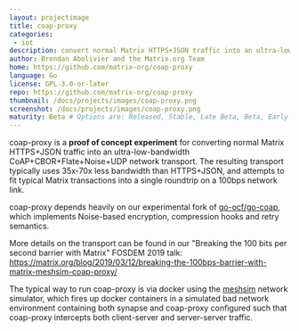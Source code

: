 ```yaml
---
layout: projectimage
title: coap-proxy
categories:
 - iot
description: convert normal Matrix HTTPS+JSON traffic into an ultra-low-bandwidth CoAP+CBOR+Flate+Noise+UDP network transport
author: Brendan Abolivier and the Matrix.org Team
home: https://github.com/matrix-org/coap-proxy
language: Go
license: GPL-3.0-or-later
repo: https://github.com/matrix-org/coap-proxy
thumbnail: /docs/projects/images/coap-proxy.png
screenshot: /docs/projects/images/coap-proxy.png
maturity: Beta # Options are: Released, Stable, Late Beta, Beta, Early Beta, Late Alpha, Alpha, Early Alpha, or Not actively maintained
---
```


coap-proxy is a **proof of concept experiment** for converting normal Matrix HTTPS+JSON
traffic into an ultra-low-bandwidth CoAP+CBOR+Flate+Noise+UDP network transport.
The resulting transport typically uses 35x-70x less bandwidth than HTTPS+JSON, and
attempts to fit typical Matrix transactions into a single roundtrip on a 100bps network link.

coap-proxy depends heavily on our experimental fork of [go-ocf/go-coap](https://github.com/matrix-org/go-coap),
which implements Noise-based encryption, compression hooks and retry semantics.

More details on the transport can be found in our
"Breaking the 100 bits per second barrier with Matrix" FOSDEM 2019 talk:
https://matrix.org/blog/2019/03/12/breaking-the-100bps-barrier-with-matrix-meshsim-coap-proxy/

The typical way to run coap-proxy is via docker using the [meshsim](https://github.com/matrix-org/meshsim)
network simulator, which fires up docker containers in a simulated bad network environment
containing both synapse and coap-proxy configured such that coap-proxy intercepts both client-server and
server-server traffic.
